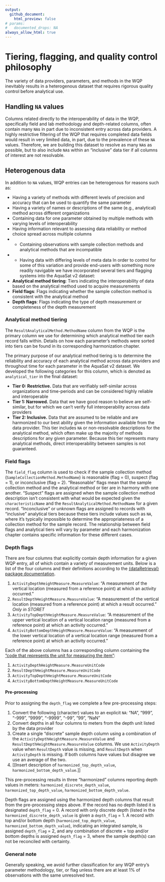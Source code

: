 ```yaml
---
output:
  github_document:
    html_preview: false
# params:
#   documented_drops: NA
always_allow_html: true
---
```

# Tiering, flagging, and quality control philosophy 

The variety of data providers, parameters, and methods in the WQP inevitably results in a heterogenous dataset that requires rigorous quality control before analytical use.

## Handling `NA` values
Columns related directly to the interoperability of data in the WQP, specifically field and lab methodology and depth-related columns, often contain many `NA`s in part due to inconsistent entry across data providers. A highly restrictive filtering of the WQP that requires completed data fields would result in very limited data, in part, due to the prevalence of these `NA` values. Therefore, we are building this dataset to resolve as many `NA`s as possible, but to also include `NA`s within an "inclusive" data tier if all columns of interest are not resolvable.

## Heterogenous data
In addition to `NA` values, WQP entries can be heterogenous for reasons such as:

+ Having a variety of methods with different levels of precision and accuracy that can be used to quantify the same parameter
+ Having a variety of names or descriptions of the same (e.g., analytical) method across different organizations
+ Containing data for one parameter obtained by multiple methods with varying levels of interoperability
+ Having information relevant to assessing data reliability or method choice spread across multiple columns
- + Containing observations with sample collection methods and analytical methods that are incompatible
- + Having data with differing levels of meta data 
In order to control for some of this variation and provide end-users with something more readily navigable we have incorporated several tiers and flagging systems into the AquaSat v2 dataset:

+ **Analytical method tiering**: Tiers indicating the interoperability of data based on the analytical method used to acquire measurements
+ **Field flags**: Flags indicating whether the sample collection method is consistent with the analytical method
+ **Depth flags**: Flags indicating the type of depth measurement or completeness of the depth measurement

### Analytical method tiering
The `ResultAnalyticalMethod.MethodName` column from the WQP is the primary column we use for determining which analytical method tier each record falls within. Details on how each parameter's methods were sorted into tiers can be found in its corresponding harmonization chapter.

The primary purpose of our analytical method tiering is to determine the reliability and accuracy of each analytical method across data providers and throughout time for each parameter in the AquaSat v2 dataset. We developed the following categories for this column, which is denoted as `analytical_tier` in the final dataset: 

+ **Tier 0: Restrictive.** Data that are verifiably self-similar across organizations and time-periods and can be considered highly reliable and interoperable
+ **Tier 1: Narrowed.** Data that we have good reason to believe are self-similar, but for which we can’t verify full interoperability across data providers
+ **Tier 2: Inclusive.** Data that are assumed to be reliable and are harmonized to our best ability given the information available from the data provider. This tier includes `NA` or non-resolvable descriptions for the analytical method, which often make up the majority of methods descriptions for any given parameter. Because this tier represents many analytical methods, direct interoperability between samples is not guaranteed.

### Field flags
The `field_flag` column is used to check if the sample collection method (`SampleCollectionMethod.MethodName`) is reasonable (flag = 0), suspect (flag = 1), or inconclusive (flag = 2).  "Reasonable" flags mean that the sample collection method and the analytical method or tier are in harmony with one another. "Suspect" flags are assigned when the sample collection method description isn’t consistent with what would be expected given the `characteristicName` and the `ResultAnalyticalMethod.MethodName` for a given record. "Inconclusive" or unknown flags are assigned to records with "inclusive" analytical tiers because these tiers include values such as `NA`, where it's typically impossible to determine the appropriateness of a collection method for the sample record. The relationship between field flags and analytical tiers will vary by parameter and each harmonization chapter contains specific information for these different cases.

### Depth flags
There are four columns that explicitly contain depth information for a given WQP entry, all of which contain a variety of measurement units. Below is a list of the four columns and their definitions according to the [{dataRetrieval} package documentation](https://rconnect.usgs.gov/dataRetrieval/reference/readWQPqw.html).

1. `ActivityDepthHeightMeasure.MeasureValue`: "A measurement of the vertical location (measured from a reference point) at which an activity occurred."
2. `ResultDepthHeightMeasure.MeasureValue`: "A measurement of the vertical location (measured from a reference point) at which a result occurred." *Only in STORET*
3. `ActivityTopDepthHeightMeasure.MeasureValue`: "A measurement of the upper vertical location of a vertical location range (measured from a reference point) at which an activity occurred."
4. `ActivityBottomDepthHeightMeasure.MeasureValue`: "A measurement of the lower vertical location of a vertical location range (measured from a reference point) at which an activity occurred."

Each of the above columns has a corresponding column containing the ["code that represents the unit for measuring the item"](https://rconnect.usgs.gov/dataRetrieval/reference/readWQPqw.html):

1. `ActivityDepthHeightMeasure.MeasureUnitCode`
2. `ResultDepthHeightMeasure.MeasureUnitCode`
3. `ActivityTopDepthHeightMeasure.MeasureUnitCode`
4. `ActivityBottomDepthHeightMeasure.MeasureUnitCode`

#### Pre-processing
Prior to assigning the `depth_flag` we complete a few pre-processing steps:

1. Convert the following (character) values to an explicit `NA`: "NA", "999", "-999", "9999", "-9999", "-99", "99", "NaN"
2. Convert depths in all four columns to meters from the depth unit listed by the data provider
3. Create a single "discrete" sample depth column using a combination of the `ActivityDepthHeightMeasure.MeasureValue` and `ResultDepthHeightMeasure.MeasureValue` columns. We use `ActivityDepth` value when `ResultDepth` value is missing, and `ResultDepth` when `ActivityDepth` is missing. If both columns have values but disagree we use an average of the two. 
4. [[Insert description of `harmonized_top_depth_value`, `harmonized_bottom_depth_value`.]]

This pre-processing results in three "harmonized" columns reporting depth values in meters: `harmonized_discrete_depth_value`, `harmonized_top_depth_value`, `harmonized_bottom_depth_value`. 

Depth flags are assigned using the harmonized depth columns that result from the pre-processing steps above. If the record has no depth listed it is designated `depth_flag` = 0. A record with only discrete depth (listed in the `harmonized_discrete_depth_value` is given a `depth_flag` = 1. A record with top and/or bottom depth (`harmonized_top_depth_value`, `harmonized_bottom_depth_value`), indicating an integrated sample, is assigned `depth_flag` = 2, and any combination of discrete + top and/or bottom depths is assigned `depth_flag` = 3, where the sample depth(s) can not be reconciled with certainty. 

### General note
Generally speaking, we avoid further classification for any WQP entry's parameter methodology, tier, or flag unless there are at least 1% of observations with the same unresolved text.

